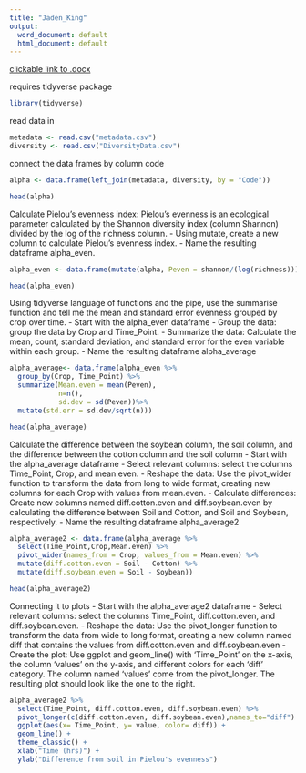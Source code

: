 ```yaml
---
title: "Jaden_King"
output:
  word_document: default
  html_document: default
---
```

[clickable link to .docx](https://github.com/kingjad33/PLPA6820Class/blob/main/Code%20Challenge%205/DataWrangle_CodeChal.docx)

requires tidyverse package
```r
library(tidyverse)
```

read data in
```r
metadata <- read.csv("metadata.csv")
diversity <- read.csv("DiversityData.csv")
```

connect the data frames by column code
```r
alpha <- data.frame(left_join(metadata, diversity, by = "Code"))

head(alpha)
```

Calculate Pielou’s evenness index: Pielou’s evenness is an ecological parameter calculated by the Shannon diversity index (column Shannon) divided by the log of the richness column. 
-	Using mutate, create a new column to calculate Pielou’s evenness index. 
-	Name the resulting dataframe alpha_even.

```r
alpha_even <- data.frame(mutate(alpha, Peven = shannon/(log(richness))))

head(alpha_even)
```

Using tidyverse language of functions and the pipe, use the summarise function and tell me the mean and standard error evenness grouped by crop over time.
-	Start with the alpha_even dataframe
-	Group the data: group the data by Crop and Time_Point.
-	Summarize the data: Calculate the mean, count, standard deviation, and standard error for the even variable within each group.
-	Name the resulting dataframe alpha_average
```r
alpha_average<- data.frame(alpha_even %>%
  group_by(Crop, Time_Point) %>%
  summarize(Mean.even = mean(Peven),
            n=n(),
            sd.dev = sd(Peven))%>%
  mutate(std.err = sd.dev/sqrt(n)))

head(alpha_average)
```

Calculate the difference between the soybean column, the soil column, and the difference between the cotton column and the soil column
-	Start with the alpha_average dataframe
-	Select relevant columns: select the columns Time_Point, Crop, and mean.even.
-	Reshape the data: Use the pivot_wider function to transform the data from long to wide format, creating new columns for each Crop with values from mean.even.
-	Calculate differences: Create new columns named diff.cotton.even and diff.soybean.even by calculating the difference between Soil and Cotton, and Soil and Soybean, respectively.
-	Name the resulting dataframe alpha_average2
```r
alpha_average2 <- data.frame(alpha_average %>%
  select(Time_Point,Crop,Mean.even) %>%
  pivot_wider(names_from = Crop, values_from = Mean.even) %>%
  mutate(diff.cotton.even = Soil - Cotton) %>%
  mutate(diff.soybean.even = Soil - Soybean))

head(alpha_average2)
```

Connecting it to plots
- Start with the alpha_average2 dataframe
- Select relevant columns: select the columns Time_Point, diff.cotton.even, and diff.soybean.even.
-	Reshape the data: Use the pivot_longer function to transform the data from wide to long format, creating a new column named diff that contains the values from diff.cotton.even and diff.soybean.even
-	Create the plot: Use ggplot and geom_line() with ‘Time_Point’ on the x-axis, the column ‘values’ on the y-axis, and different colors for each ‘diff’ category. The column named ‘values’ come from the pivot_longer. The resulting plot should look like the one to the right. 
```r
alpha_average2 %>%
  select(Time_Point, diff.cotton.even, diff.soybean.even) %>%
  pivot_longer(c(diff.cotton.even, diff.soybean.even),names_to="diff") %>%
  ggplot(aes(x= Time_Point, y= value, color= diff)) +
  geom_line() +
  theme_classic() +
  xlab("Time (hrs)") +
  ylab("Difference from soil in Pielou's evenness")
```

